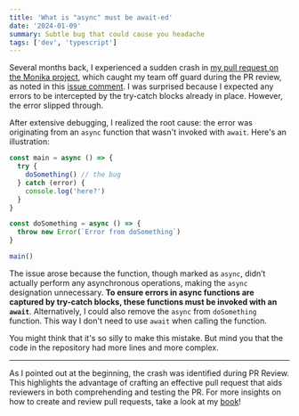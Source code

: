 ```yaml
---
title: 'What is "async" must be await-ed'
date: '2024-01-09'
summary: Subtle bug that could cause you headache
tags: ['dev', 'typescript']
---
```


Several months back, I experienced a sudden crash in [my pull request on the Monika project](https://github.com/hyperjumptech/monika/pull/1165), which caught my team off guard during the PR review, as noted in this [issue comment](https://github.com/hyperjumptech/monika/pull/1165#issuecomment-1803105597). I was surprised because I expected any errors to be intercepted by the try-catch blocks already in place. However, the error slipped through.

After extensive debugging, I realized the root cause: the error was originating from an `async` function that wasn't invoked with `await`. Here's an illustration:

```typescript
const main = async () => {
  try {
    doSomething() // the bug
  } catch (error) {
    console.log('here?')
  }
}

const doSomething = async () => {
  throw new Error(`Error from doSomething`)
}

main()
```

The issue arose because the function, though marked as `async`, didn’t actually perform any asynchronous operations, making the `async` designation unnecessary. **To ensure errors in async functions are captured by try-catch blocks, these functions must be invoked with an `await`**. Alternatively, I could also remove the `async` from `doSomething` function. This way I don't need to use `await` when calling the function.

You might think that it's so silly to make this mistake. But mind you that the code in the repository had more lines and more complex.

---

As I pointed out at the beginning, the crash was identified during PR Review. This highlights the advantage of crafting an effective pull request that aids reviewers in both comprehending and testing the PR. For more insights on how to create and review pull requests, take a look at my [book](https://pr.nico.fyi)!
